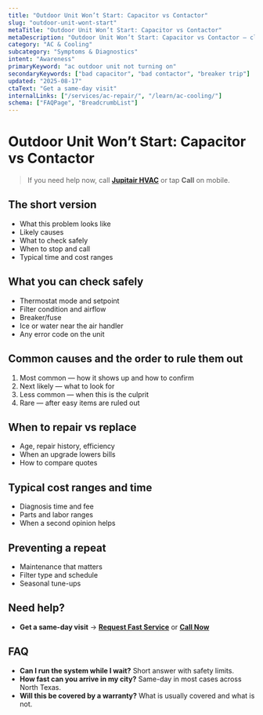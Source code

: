 ```yaml
---
title: "Outdoor Unit Won’t Start: Capacitor vs Contactor"
slug: "outdoor-unit-wont-start"
metaTitle: "Outdoor Unit Won’t Start: Capacitor vs Contactor"
metaDescription: "Outdoor Unit Won’t Start: Capacitor vs Contactor — clear steps, practical fixes, and when to call a pro in North Texas."
category: "AC & Cooling"
subcategory: "Symptoms & Diagnostics"
intent: "Awareness"
primaryKeyword: "ac outdoor unit not turning on"
secondaryKeywords: ["bad capacitor", "bad contactor", "breaker trip"]
updated: "2025-08-17"
ctaText: "Get a same-day visit"
internalLinks: ["/services/ac-repair/", "/learn/ac-cooling/"]
schema: ["FAQPage", "BreadcrumbList"]
---
```

# Outdoor Unit Won’t Start: Capacitor vs Contactor

> If you need help now, call **[Jupitair HVAC](/contact)** or tap **Call** on mobile.

## The short version
- What this problem looks like
- Likely causes
- What to check safely
- When to stop and call
- Typical time and cost ranges

## What you can check safely
- Thermostat mode and setpoint
- Filter condition and airflow
- Breaker/fuse
- Ice or water near the air handler
- Any error code on the unit

## Common causes and the order to rule them out
1. Most common — how it shows up and how to confirm
2. Next likely — what to look for
3. Less common — when this is the culprit
4. Rare — after easy items are ruled out

## When to repair vs replace
- Age, repair history, efficiency
- When an upgrade lowers bills
- How to compare quotes

## Typical cost ranges and time
- Diagnosis time and fee
- Parts and labor ranges
- When a second opinion helps

## Preventing a repeat
- Maintenance that matters
- Filter type and schedule
- Seasonal tune-ups

## Need help?
- **Get a same-day visit** → **[Request Fast Service](/contact)** or **[Call Now](tel:+1-XXX-XXX-XXXX)**

## FAQ
- **Can I run the system while I wait?** Short answer with safety limits.
- **How fast can you arrive in my city?** Same-day in most cases across North Texas.
- **Will this be covered by a warranty?** What is usually covered and what is not.
